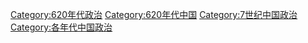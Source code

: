 [[Category:620年代政治|Category:620年代政治]]
[[Category:620年代中国|Category:620年代中国]]
[[Category:7世纪中国政治|Category:7世纪中国政治]]
[[Category:各年代中国政治|Category:各年代中国政治]]